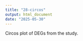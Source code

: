 ```yaml
---
title: "28-circos"
output: html_document
date: "2025-05-30"
---
```

Circos plot of DEGs from the study. 

